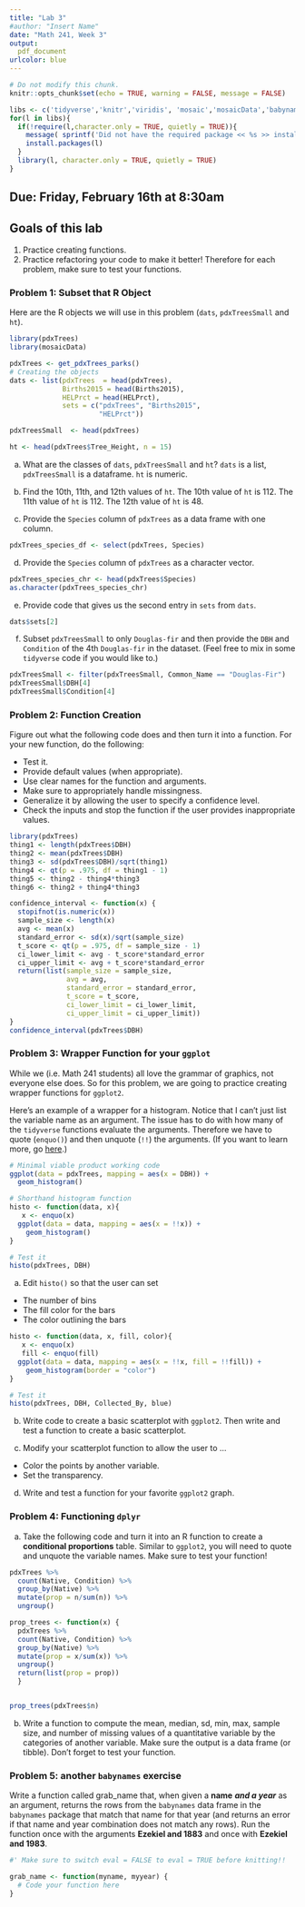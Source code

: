 ```yaml
---
title: "Lab 3"
#author: "Insert Name"
date: "Math 241, Week 3"
output:
  pdf_document
urlcolor: blue
---
```


```r
# Do not modify this chunk.
knitr::opts_chunk$set(echo = TRUE, warning = FALSE, message = FALSE)


```

```r
libs <- c('tidyverse','knitr','viridis', 'mosaic','mosaicData','babynames', 'Lahman','nycflights13','rnoaa')
for(l in libs){
  if(!require(l,character.only = TRUE, quietly = TRUE)){
    message( sprintf('Did not have the required package << %s >> installed. Downloading now ... ',l))
    install.packages(l) 
  }
  library(l, character.only = TRUE, quietly = TRUE)
}

```



## Due: Friday, February 16th at 8:30am

## Goals of this lab

1. Practice creating functions.
1. Practice refactoring your code to make it better!  Therefore for each problem, make sure to test your functions.


### Problem 1: Subset that R Object

Here are the R objects we will use in this problem (`dats`, `pdxTreesSmall` and `ht`).    

```r
library(pdxTrees)
library(mosaicData)

pdxTrees <- get_pdxTrees_parks()
# Creating the objects
dats <- list(pdxTrees  = head(pdxTrees),
             Births2015 = head(Births2015),
             HELPrct = head(HELPrct), 
             sets = c("pdxTrees", "Births2015", 
                      "HELPrct"))

pdxTreesSmall  <- head(pdxTrees)

ht <- head(pdxTrees$Tree_Height, n = 15)

```

a. What are the classes of `dats`, `pdxTreesSmall` and `ht`?
`dats` is a list, 
`pdxTreesSmall` is a dataframe. 
`ht` is numeric.

b. Find the 10th, 11th, and 12th values of `ht`.
The 10th value of `ht` is 112.
The 11th value of `ht` is 112.
The 12th value of `ht` is 48.

c. Provide the `Species` column of `pdxTrees` as a data frame with one column.
```r
pdxTrees_species_df <- select(pdxTrees, Species)
```

d. Provide the `Species` column of `pdxTrees` as a character vector.
```r
pdxTrees_species_chr <- head(pdxTrees$Species)
as.character(pdxTrees_species_chr)
```

e. Provide code that gives us the second entry in `sets` from `dats`.
```r
dats$sets[2]
```

f. Subset `pdxTreesSmall` to only `Douglas-fir` and then provide the `DBH` and `Condition` of the 4th `Douglas-fir` in the dataset.  (Feel free to mix in some `tidyverse` code if you would like to.)
```r
pdxTreesSmall <- filter(pdxTreesSmall, Common_Name == "Douglas-Fir")
pdxTreesSmall$DBH[4]
pdxTreesSmall$Condition[4]
```



### Problem 2: Function Creation

Figure out what the following code does and then turn it into a function. For your new function, do the following:

* Test it.
* Provide default values (when appropriate).
* Use clear names for the function and arguments.
* Make sure to appropriately handle missingness.
* Generalize it by allowing the user to specify a confidence level.
* Check the inputs and stop the function if the user provides inappropriate values.


```r
library(pdxTrees)
thing1 <- length(pdxTrees$DBH)
thing2 <- mean(pdxTrees$DBH)
thing3 <- sd(pdxTrees$DBH)/sqrt(thing1)
thing4 <- qt(p = .975, df = thing1 - 1)
thing5 <- thing2 - thing4*thing3
thing6 <- thing2 + thing4*thing3
```

```r
confidence_interval <- function(x) {
  stopifnot(is.numeric(x))
  sample_size <- length(x)
  avg <- mean(x)
  standard_error <- sd(x)/sqrt(sample_size)
  t_score <- qt(p = .975, df = sample_size - 1)
  ci_lower_limit <- avg - t_score*standard_error
  ci_upper_limit <- avg + t_score*standard_error
  return(list(sample_size = sample_size,
              avg = avg,
              standard_error = standard_error,
              t_score = t_score,
              ci_lower_limit = ci_lower_limit,
              ci_upper_limit = ci_upper_limit))
}
confidence_interval(pdxTrees$DBH)
```


### Problem 3: Wrapper Function for your `ggplot`


While we (i.e. Math 241 students) all love the grammar of graphics, not everyone else does. So for this problem, we are going to practice creating wrapper functions for `ggplot2`.

Here's an example of a wrapper for a histogram.  Notice that I can't just list the variable name as an argument.  The issue has to do with how many of the `tidyverse` functions evaluate the arguments. Therefore we have to quote (`enquo()`) and then unquote (`!!`) the arguments.  (If you want to learn more, go [here](https://tidyeval.tidyverse.org/).)

```r
# Minimal viable product working code
ggplot(data = pdxTrees, mapping = aes(x = DBH)) +
  geom_histogram()

# Shorthand histogram function
histo <- function(data, x){
   x <- enquo(x)
  ggplot(data = data, mapping = aes(x = !!x)) +
    geom_histogram()
}

# Test it
histo(pdxTrees, DBH)
```

a. Edit `histo()` so that the user can set 

* The number of bins
* The fill color for the bars
* The color outlining the bars

```r
histo <- function(data, x, fill, color){
   x <- enquo(x)
   fill <- enquo(fill)
  ggplot(data = data, mapping = aes(x = !!x, fill = !!fill)) +
    geom_histogram(border = "color")
}

# Test it
histo(pdxTrees, DBH, Collected_By, blue)
```

b. Write code to create a basic scatterplot with `ggplot2`. Then write and test a function to create a basic scatterplot.

c. Modify your scatterplot function to allow the user to ...

* Color the points by another variable.
* Set the transparency.

d. Write and test a function for your favorite `ggplot2` graph.


### Problem 4: Functioning `dplyr`


a. Take the following code and turn it into an R function to create a **conditional proportions** table.  Similar to `ggplot2`, you will need to quote and unquote the variable names.  Make sure to test your function!

```r
pdxTrees %>%
  count(Native, Condition) %>%
  group_by(Native) %>%
  mutate(prop = n/sum(n)) %>%
  ungroup()
```

```r
prop_trees <- function(x) {
  pdxTrees %>% 
  count(Native, Condition) %>%
  group_by(Native) %>%
  mutate(prop = x/sum(x)) %>%
  ungroup()
  return(list(prop = prop))
  }


prop_trees(pdxTrees$n)
```

b.  Write a function to compute the mean, median, sd, min, max, sample size, and number of missing values of a quantitative variable by the categories of another variable.  Make sure the output is a data frame (or tibble).  Don't forget to test your function.


### Problem 5: another `babynames` exercise

Write a function called grab_name that, when given a **name** ***and a year*** as an argument, returns the rows from the `babynames` data frame in the `babynames` package that match that name for that year (and returns an error if that name and year combination does not match any rows). Run the function once with the arguments **Ezekiel and 1883** and once with **Ezekiel and 1983**.

```r
#' Make sure to switch eval = FALSE to eval = TRUE before knitting!!

grab_name <- function(myname, myyear) {
  # Code your function here
}

```